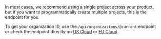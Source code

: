 In most cases, we recommend using a single project across your product, but if you want to programmatically create multiple projects, this is the endpoint for you.

To get your organization ID, use the `/api/organizations/@current` endpoint or check the endpoint directly on [US Cloud](https://us.posthog.com/api/organizations/@current) or [EU Cloud](https://eu.posthog.com/api/organizations/@current).